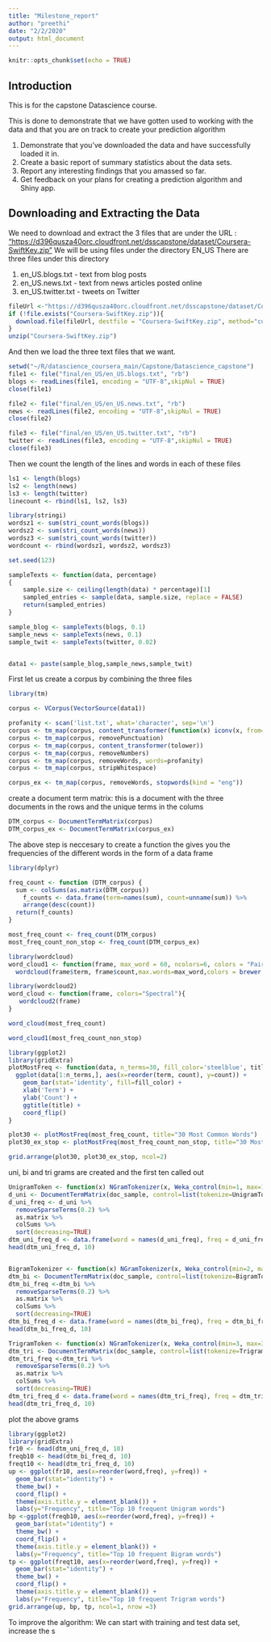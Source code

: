 ```yaml
---
title: "Milestone_report"
author: "preethi"
date: "2/2/2020"
output: html_document
---
```


```r
knitr::opts_chunk$set(echo = TRUE)
```

## Introduction

This is for the capstone Datascience course. 

This is done to demonstrate that we have gotten used to working with the data and that you are on track to create your prediction algorithm

1. Demonstrate that you've downloaded the data and have successfully loaded it in.  
2. Create a basic report of summary statistics about the data sets.  
3. Report any interesting findings that you amassed so far.  
4. Get feedback on your plans for creating a prediction algorithm and Shiny app.


## Downloading and Extracting the Data

We need to download and extract the 3 files that are under the URL : 
["https://d396qusza40orc.cloudfront.net/dsscapstone/dataset/Coursera-SwiftKey.zip"](https://d396qusza40orc.cloudfront.net/dsscapstone/dataset/Coursera-SwiftKey.zip)
We will be using files under the directory EN_US
There are three files under this directory  

1) en_US.blogs.txt - text from blog posts  
2) en_US.news.txt - text from news articles posted online  
3) en_US.twitter.txt - tweets on Twitter   

```r

fileUrl <-"https://d396qusza40orc.cloudfront.net/dsscapstone/dataset/Coursera-SwiftKey.zip"
if (!file.exists("Coursera-SwiftKey.zip")){
  download.file(fileUrl, destfile = "Coursera-SwiftKey.zip", method="curl")
}
unzip("Coursera-SwiftKey.zip")
```
And then we load the three text files that we want. 

```r
setwd("~/R/datascience_coursera_main/Capstone/Datascience_capstone")
file1 <- file("final/en_US/en_US.blogs.txt", "rb")
blogs <- readLines(file1, encoding = "UTF-8",skipNul = TRUE)
close(file1)

file2 <- file("final/en_US/en_US.news.txt", "rb")
news <- readLines(file2, encoding = "UTF-8",skipNul = TRUE)
close(file2)

file3 <- file("final/en_US/en_US.twitter.txt", "rb")
twitter <- readLines(file3, encoding = "UTF-8",skipNul = TRUE)
close(file3)
```

Then we count the length of the lines and words in each of these files  

```r
ls1 <- length(blogs)
ls2 <- length(news)
ls3 <- length(twitter)
linecount <- rbind(ls1, ls2, ls3)

library(stringi)
wordsz1 <- sum(stri_count_words(blogs))
wordsz2 <- sum(stri_count_words(news))
wordsz3 <- sum(stri_count_words(twitter))
wordcount <- rbind(wordsz1, wordsz2, wordsz3)
```


```r
set.seed(123)

sampleTexts <- function(data, percentage)
{
    sample.size <- ceiling(length(data) * percentage)[1]
    sampled_entries <- sample(data, sample.size, replace = FALSE)
    return(sampled_entries)
}

sample_blog <- sampleTexts(blogs, 0.1)
sample_news <- sampleTexts(news, 0.1)
sample_twit <- sampleTexts(twitter, 0.02)


data1 <- paste(sample_blog,sample_news,sample_twit)
```

First let us create a corpus by combining the three files

```r
library(tm)

corpus <- VCorpus(VectorSource(data1))

```


```r

profanity <- scan('list.txt', what='character', sep='\n')
corpus <- tm_map(corpus, content_transformer(function(x) iconv(x, from='UTF-8', to='ASCII', sub='')))
corpus <- tm_map(corpus, removePunctuation)
corpus <- tm_map(corpus, content_transformer(tolower))
corpus <- tm_map(corpus, removeNumbers)
corpus <- tm_map(corpus, removeWords, words=profanity)
corpus <- tm_map(corpus, stripWhitespace)

corpus_ex <- tm_map(corpus, removeWords, stopwords(kind = "eng"))
```
create a document term matrix: this is a document with the three documents in the rows and the unique terms in the colums

```r

DTM_corpus <- DocumentTermMatrix(corpus)
DTM_corpus_ex <- DocumentTermMatrix(corpus_ex)
```
The above step is neccesary to create a function the gives you the frequencies of the different words in the form of a data frame

```r
library(dplyr)

freq_count <- function (DTM_corpus) {
  sum <- colSums(as.matrix(DTM_corpus))
    f_counts <- data.frame(term=names(sum), count=unname(sum)) %>%
    arrange(desc(count))
  return(f_counts)
}

most_freq_count <- freq_count(DTM_corpus)
most_freq_count_non_stop <- freq_count(DTM_corpus_ex)
```

```r

library(wordcloud) 
word_cloud1 <- function(frame, max_word = 60, ncolors=6, colors = "Paired")
  wordcloud(frame$term, frame$count,max.words=max_word,colors = brewer.pal(ncolors, colors))

library(wordcloud2)
word_cloud <- function(frame, colors="Spectral"){
   wordcloud2(frame)
}

word_cloud(most_freq_count)

word_cloud1(most_freq_count_non_stop)
```

```r
library(ggplot2)
library(gridExtra)
plotMostFreq <- function(data, n_terms=30, fill_color='steelblue', title) {
  ggplot(data[1:n_terms,], aes(x=reorder(term, count), y=count)) + 
    geom_bar(stat='identity', fill=fill_color) +
    xlab('Term') + 
    ylab('Count') +
    ggtitle(title) +
    coord_flip()
}

plot30 <- plotMostFreq(most_freq_count, title="30 Most Common Words")
plot30_ex_stop <- plotMostFreq(most_freq_count_non_stop, title="30 Most Common Words w/o Stopwords")

grid.arrange(plot30, plot30_ex_stop, ncol=2)

```

uni, bi and tri grams are created and the first ten called out

```r

UnigramToken <- function(x) NGramTokenizer(x, Weka_control(min=1, max=1))
d_uni <- DocumentTermMatrix(doc_sample, control=list(tokenize=UnigramToken))
d_uni_freq <- d_uni %>%
  removeSparseTerms(0.2) %>%
  as.matrix %>%
  colSums %>%
  sort(decreasing=TRUE)  
dtm_uni_freq_d <- data.frame(word = names(d_uni_freq), freq = d_uni_freq)
head(dtm_uni_freq_d, 10)


BigramTokenizer <- function(x) NGramTokenizer(x, Weka_control(min=2, max=2))
dtm_bi <- DocumentTermMatrix(doc_sample, control=list(tokenize=BigramTokenizer))
dtm_bi_freq <-dtm_bi %>%
  removeSparseTerms(0.2) %>%
  as.matrix %>%
  colSums %>%
  sort(decreasing=TRUE)  
dtm_bi_freq_d <- data.frame(word = names(dtm_bi_freq), freq = dtm_bi_freq)
head(dtm_bi_freq_d, 10)

TrigramToken <- function(x) NGramTokenizer(x, Weka_control(min=3, max=3))
dtm_tri <- DocumentTermMatrix(doc_sample, control=list(tokenize=TrigramToken))
dtm_tri_freq <-dtm_tri %>%
  removeSparseTerms(0.2) %>%
  as.matrix %>%
  colSums %>%
  sort(decreasing=TRUE)  
dtm_tri_freq_d <- data.frame(word = names(dtm_tri_freq), freq = dtm_tri_freq)
head(dtm_tri_freq_d, 10)
```
plot the above grams

```r
library(ggplot2)
library(gridExtra)
fr10 <- head(dtm_uni_freq_d, 10)
freqb10 <- head(dtm_bi_freq_d, 10)
freqt10 <- head(dtm_tri_freq_d, 10)
up <- ggplot(fr10, aes(x=reorder(word,freq), y=freq)) +
  geom_bar(stat="identity") +
  theme_bw() +
  coord_flip() +
  theme(axis.title.y = element_blank()) +
  labs(y="Frequency", title="Top 10 frequent Unigram words")
bp <-ggplot(freqb10, aes(x=reorder(word,freq), y=freq)) +
  geom_bar(stat="identity") +
  theme_bw() +
  coord_flip() +
  theme(axis.title.y = element_blank()) +
  labs(y="Frequency", title="Top 10 frequent Bigram words")
tp <- ggplot(freqt10, aes(x=reorder(word,freq), y=freq)) +
  geom_bar(stat="identity") +
  theme_bw() +
  coord_flip() +
  theme(axis.title.y = element_blank()) +
  labs(y="Frequency", title="Top 10 frequent Trigram words")
grid.arrange(up, bp, tp, ncol=1, nrow =3)

```

To improve the algorithm: We can start with training and test data set, increase the s